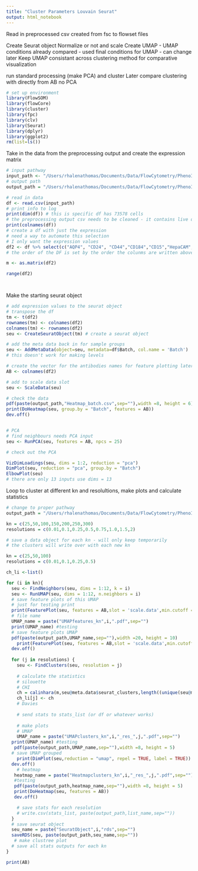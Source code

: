 ```yaml
---
title: "Cluster Parameters Louvain Seurat"
output: html_notebook
---
```


Read in preprocessed csv created from fsc to flowset files 

Create Seurat object
Normalize or not and scale 
Create UMAP - UMAP conditions already compared - used final conditions for UMAP - can change later
Keep UMAP consistant across clustering method for comparative visualization

run standard processing (make PCA) and cluster
Later compare clustering with directly from AB no PCA 

```r
# set up environment
library(FlowSOM)
library(flowCore)
library(cluster)
library(fpc)
library(clv)
library(Seurat)
library(dplyr)
library(ggplot2)
rm(list=ls())

```
Take in the data from the preprocessing output and create the expression matrix

```r
# input pathway
input_path <- "/Users/rhalenathomas/Documents/Data/FlowCytometry/PhenoID/Analysis/9MBO/prepro_outsjan20-9000cells/prepro_outsflowset.csv"
# output path
output_path = "/Users/rhalenathomas/Documents/Data/FlowCytometry/PhenoID/Analysis/9MBO/prepro_outsjan20-9000cells/test/flowset/"

# read in data
df <- read.csv(input_path)
# print info to log 
print(dim(df)) # this is specific df has 73578 cells
# the preprocessing output csv needs to be cleaned - it contains live dead, FSC, SSC and the sample column
print(colnames(df))
# create a df with just the expression 
# need a way to automate this selection 
# I only want the expression values
df2 <- df %>% select(c("AQP4", "CD24", "CD44","CD184","CD15","HepaCAM","CD29","CD56", "O4","CD140a","CD133","GLAST","CD71"))
# the order of the DF is set by the order the colunms are written above

m <- as.matrix(df2) 

range(df2)




```



Make the starting seurat object

```r
# add expression values to the seurat object
# transpose the df
tm <- t(df2)
rownames(tm) <- colnames(df2)
colnames(tm) <- rownames(df2)
seu <- CreateSeuratObject(tm) # create a seurat object 

# add the meta data back in for sample groups
seu <- AddMetaData(object=seu, metadata=df$Batch, col.name = 'Batch')
# this doesn't work for making levels

# create the vector for the antibodies names for feature plotting later
AB <- colnames(df2)

# add to scale data slot
seu <- ScaleData(seu)

# check the data
pdf(paste(output_path,"Heatmap_batch.csv",sep=""),width =8, height = 6)
print(DoHeatmap(seu, group.by = "Batch", features = AB))
dev.off()



```


```r
# PCA 
# find neighbours needs PCA input 
seu <- RunPCA(seu, features = AB, npcs = 25)

# check out the PCA

VizDimLoadings(seu, dims = 1:2, reduction = "pca")
DimPlot(seu, reduction = "pca", group.by = "Batch")
ElbowPlot(seu)
# there are only 13 inputs use dims = 13


```



Loop to cluster at different kn and resolultions, make plots and calculate statistics

```r

# change to proper pathway
output_path = "/Users/rhalenathomas/Documents/Data/FlowCytometry/PhenoID/Analysis/9MBO/prepro_outsjan20-9000cells/test/flowset/"

kn = c(25,50,100,150,200,250,300)
resolutions = c(0.01,0.1,0.25,0.5,0.75,1.0,1.5,2)

# save a data object for each kn - will only keep temporarily
# the clusters will write over with each new kn

kn = c(25,50,100)
resolutions = c(0.01,0.1,0.25,0.5)

ch_li <-list()

for (i in kn){
  seu <- FindNeighbors(seu, dims = 1:12, k = i)
  seu <- RunUMAP(seu, dims = 1:12, n.neighbors = i)
  # save feature plots of this UMAP
  # just for testing print
  print(FeaturePlot(seu, features = AB,slot = 'scale.data',min.cutoff = 'q1', max.cutoff ='99',label.size = 1) + theme(plot.title = element_text(size = 0.1)))
  # file name
  UMAP_name = paste("UMAPfeatures_kn",i,".pdf",sep="")
  print(UMAP_name) #testing 
  # save feature plots UMAP
  pdf(paste(output_path,UMAP_name,sep=""),width =20, height = 10)
    print(FeaturePlot(seu, features = AB,slot = 'scale.data',min.cutoff = 'q1', max.cutoff ='99',label.size = 1)+ theme(plot.title = element_text(size = 0.1)))
  dev.off()
  
  for (j in resolutions) {
    seu <- FindClusters(seu, resolution = j)
    
    # calculate the statistics
    # silouette
    # CHI
    ch = calinhara(m,seu@meta.data$seurat_clusters,length((unique(seu@meta.data$seurat_clusters))))
    ch_li[j] <- ch
    # Davies
    
    # send stats to stats_list (or df or whatever works)
    
    # make plots
    # UMAP
    UMAP_name = paste("UMAPclusters_kn",i,"_res_",j,".pdf",sep="")
  print(UMAP_name) #testing 
   pdf(paste(output_path,UMAP_name,sep=""),width =8, height = 5)
  # save UMAP grouped
    print(DimPlot(seu,reduction = "umap", repel = TRUE, label = TRUE)) # will automatically group by active ident
  dev.off()
    # heatmap
   heatmap_name = paste("Heatmapclusters_kn",i,"_res_",j,".pdf",sep="")
   #testing 
   pdf(paste(output_path,heatmap_name,sep=""),width =8, height = 5)
   print(DoHeatmap(seu, features = AB))
   dev.off()

    # save stats for each resolution
    # write.csv(stats_list, paste(output_path,list_name,sep=""))
  }
  # save seurat object
  seu_name = paste("SeuratObject",i,"rds",sep="")
  saveRDS(seu, paste(output_path,seu_name,sep=""))
   # make clustree plot
  # save all stats outputs for each kn
}

```


```r

print(AB)

```

